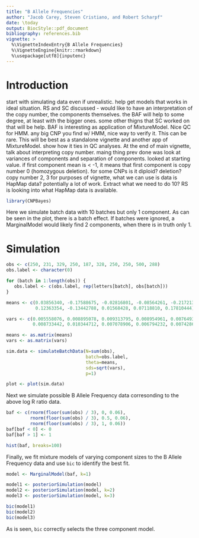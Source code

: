 ```yaml
---
title: "B Allele Frequencies"
author: "Jacob Carey, Steven Cristiano, and Robert Scharpf"
date: \today
output: BiocStyle::pdf_document
bibliography: references.bib
vignette: >
  %\VignetteIndexEntry{B Allele Frequencies}
  %\VignetteEngine{knitr::rmarkdown}
  %\usepackage[utf8]{inputenc} 
---
```


# Introduction

start with simulating data even if unrealistic. help get models that works in
ideal situation. RS and SC discussed - would like to have an interpretation of
the copy number, the components themselves. the BAF will help to some degree,
at least with the bigger ones. some other thigns that SC worked on that will be
help. BAF is interesting as application of MixtureModel. Nice QC for HMM. any
big CNP you find w/ HMM, nice way to verify it. This can be rare. This will be
best as a standalone vignette and another app of MixtureModel. show how it ties
in QC analyses. At the end of main vignette, talk about interpreting copy
number. maing thing prev done was look at variances of components and
separation of components. looked at starting value. if first component mean is
< -1, it means that first component is copy number 0 (homozygous deletion). for
some CNPs is it diploid? deletion? copy number 2, 3 for purposes of vignette,
what we can use is data is HapMap data? potentially a lot of work. Extract what
we need to do 10? RS is looking into what HapMap data is available.

```r
library(CNPBayes)
```

Here we simulate batch data with 10 batches but only 1 component. As can be
seen in the plot, there is a batch effect. If batches were ignored, a
MarginalModel would likely find 2 components, when there is in truth only 1.

# Simulation
```r
obs <- c(250, 231, 329, 250, 187, 328, 250, 250, 500, 288)
obs.label <- character(0)

for (batch in 1:length(obs)) {
   obs.label <- c(obs.label, rep(letters[batch], obs[batch])) 
}

means <- c(0.03856340, -0.17588675, -0.02816801, -0.08564261, -0.21721350,
           0.12363354, -0.13442788, 0.01568428, 0.07118810, 0.17810444)

vars <- c(0.005558076, 0.008895078, 0.009313795, 0.008954961, 0.007649359,
          0.008733442, 0.010344712, 0.007078906, 0.006794232, 0.007428676)

means <- as.matrix(means)
vars <- as.matrix(vars)

sim.data <- simulateBatchData(N=sum(obs),
                              batch=obs.label,
                              theta=means,
                              sds=sqrt(vars),
                              p=1)

plot <- plot(sim.data)
```

Next we simulate possible B Allele Frequency data corresonding to the above log
R ratio data. 

```r
baf <- c(rnorm(floor(sum(obs) / 3), 0, 0.06),
         rnorm(floor(sum(obs) / 3), 0.5, 0.06),
         rnorm(floor(sum(obs) / 3), 1, 0.06))
baf[baf < 0] <- 0
baf[baf > 1] <- 1

hist(baf, breaks=100)
```

Finally, we fit mixture models of varying component sizes to the B Allele
Frequency data and use `bic` to identify the best fit.

```r
model <- MarginalModel(baf, k=1)

model1 <- posteriorSimulation(model)
model2 <- posteriorSimulation(model, k=2)
model3 <- posteriorSimulation(model, k=3)

bic(model1)
bic(model2)
bic(model3)
```

As is seen, `bic` correctly selects the three component model.
